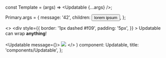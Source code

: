 
const Template = (args) => <Updatable {...args} />;

Primary.args = {
  message: '42',
  children: <button>lorem ipsum</button>,
};

  <>
      <Updatable message="alert">
        <div
          style={{
            border: '1px dashed #f09',
            padding: '5px',
          }}
        >
          Updatable can wrap <b>anything</b>!
        </div>
      </Updatable>
      <br />
      <br />
      <Updatable message={<CheckIcon size="xs" color="#fff" />}>
        <img src="https://placeimg.com/80/81/animals" />
      </Updatable>
      </>
)
  component: Updatable,
  title: 'components/Updatable',
};
